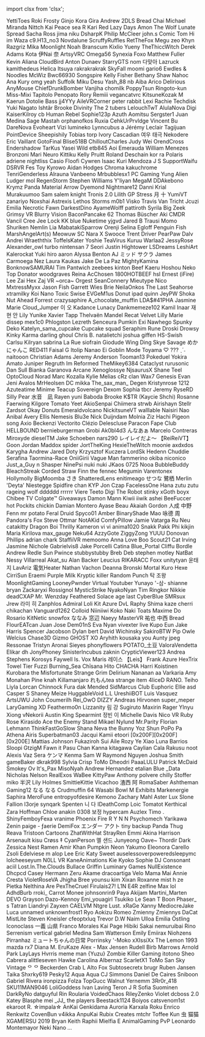 ﻿import clsx from 'clsx';


<!-- Reminder that not only HTML chars have to be escaped, MDX chars also need to be (such as a space followed by an underscore). -->
<Patronelt k="0" ias="0" sp="0" >YettiToes</Patronelt> <Patronelt k="0" ias="1" sp="0" >Roki</Patronelt> <Patronelt k="0" ias="0" sp="0" >Frosty</Patronelt> <Patronelt k="0" ias="1" sp="0" >Ginjo</Patronelt> <Patronelt k="0" ias="1" sp="0" >Kora Gira</Patronelt> 
<Patronelt k="0" ias="0" sp="0" >Andrew</Patronelt> <Patronelt k="0" ias="1" sp="0" >2DLS</Patronelt> <Patronelt k="0" ias="0" sp="0" >Bread Chai</Patronelt> <Patronelt k="0" ias="1" sp="0" >Michael Miranda</Patronelt> <Patronelt k="0" ias="1" sp="0" >Nittch</Patronelt> 
<Patronelt k="0" ias="0" sp="0" >Kai Peace</Patronelt> <Patronelt k="0" ias="1" sp="0" >sea R</Patronelt> <Patronelt k="0" ias="1" sp="0" >Kari Red</Patronelt> <Patronelt k="0" ias="1" sp="0" >Lazy Days</Patronelt> <Patronelt k="0" ias="1" sp="0" >Amon The Wolf</Patronelt> 
<Patronelt k="0" ias="1" sp="0" >Lunate Spread</Patronelt> <Patronelt k="0" ias="1" sp="0" >Sacha Ross</Patronelt> <Patronelt k="0" ias="1" sp="0" >jima niku</Patronelt> <Patronelt k="0" ias="1" sp="0" >DsharpK</Patronelt> <Patronelt k="0" ias="1" sp="0" >Philip McCleer</Patronelt> 
<Patronelt k="0" ias="1" sp="0" >john&#0046;s</Patronelt> <Patronelt k="0" ias="1" sp="0" >Comic Tom</Patronelt> <Patronelt k="0" ias="1" sp="0" >Hi im Waza</Patronelt> <Patronelt k="0" ias="1" sp="0" >c9&#0046;H13&#0095;no3</Patronelt> <Patronelt k="0" ias="0" sp="0" >Novdalune</Patronelt> 
<Patronelt k="0" ias="1" sp="0" >ScruffyRuffles</Patronelt> <Patronelt k="0" ias="1" sp="0" >RetTheFox</Patronelt> <Patronelt k="0" ias="1" sp="0" >Megu</Patronelt> <Patronelt k="0" ias="0" sp="0" >zeo</Patronelt> <Patronelt k="0" ias="1" sp="0" >Khyn</Patronelt> 
<Patronelt k="0" ias="1" sp="0" >Razgriz</Patronelt> <Patronelt k="0" ias="1" sp="0" >Mika Moonlight</Patronelt> <Patronelt k="0" ias="1" sp="0" >Noah Branscum</Patronelt> <Patronelt k="0" ias="1" sp="0" >Kixlio Yueny</Patronelt> <Patronelt k="0" ias="1" sp="0" >TheThiccWitch</Patronelt> 
<Patronelt k="0" ias="1" sp="0" >Derek Adams</Patronelt> <Patronelt k="0" ias="1" sp="0" >Kota</Patronelt> <Patronelt k="0" ias="0" sp="0" >伊Nai 奈</Patronelt> <Patronelt k="0" ias="1" sp="0" >ArtsyVRC</Patronelt> <Patronelt k="0" ias="0" sp="0" >Omega56</Patronelt> 
<Patronelt k="0" ias="1" sp="0" >Synexia Foxo</Patronelt> <Patronelt k="0" ias="0" sp="0" >Matthew Fuller</Patronelt> <Patronelt k="0" ias="1" sp="0" >Kevin</Patronelt> <Patronelt k="0" ias="1" sp="0" >Aliana</Patronelt> <Patronelt k="0" ias="0" sp="0" >CloudBird</Patronelt> 
<Patronelt k="0" ias="1" sp="0" >Anton Dunaev</Patronelt> <Patronelt k="0" ias="1" sp="0" >StarryGTS</Patronelt> <Patronelt k="0" ias="0" sp="0" >nom</Patronelt> <Patronelt k="0" ias="1" sp="0" >다맞아</Patronelt> <Patronelt k="0" ias="1" sp="0" >Lazruck</Patronelt> 
<Patronelt k="0" ias="0" sp="0" >kamithedeus</Patronelt> <Patronelt k="0" ias="1" sp="0" >Helica Itsuya</Patronelt> <Patronelt k="0" ias="1" sp="0" >rakrakrakrak</Patronelt> <Patronelt k="0" ias="1" sp="0" >SkyFall</Patronelt> <Patronelt k="0" ias="1" sp="0" >moomi</Patronelt> 
<Patronelt k="0" ias="0" sp="0" >gario6</Patronelt> <Patronelt k="0" ias="1" sp="0" >Ewdles &#0038; Noodles</Patronelt> <Patronelt k="0" ias="1" sp="0" >McWiz</Patronelt> <Patronelt k="0" ias="0" sp="0" >Bwc66930</Patronelt> <Patronelt k="0" ias="1" sp="0" >Songspire</Patronelt> 
<Patronelt k="0" ias="1" sp="0" >Kelly Fisher</Patronelt> <Patronelt k="0" ias="1" sp="0" >Bethany Shaw</Patronelt> <Patronelt k="0" ias="0" sp="0" >Nahoc</Patronelt> <Patronelt k="0" ias="1" sp="0" >Ana Kury</Patronelt> <Patronelt k="0" ias="0" sp="0" >omg yeah</Patronelt> 
<Patronelt k="0" ias="1" sp="0" >Suffolk</Patronelt> <Patronelt k="0" ias="1" sp="0" >Miku Desu</Patronelt> <Patronelt k="0" ias="1" sp="0" >Yash&#0095;88</Patronelt> <Patronelt k="0" ias="1" sp="0" >nb</Patronelt> <Patronelt k="0" ias="0" sp="0" >Aiba</Patronelt> 
<Patronelt k="0" ias="0" sp="0" >Arico</Patronelt> <Patronelt k="0" ias="1" sp="0" >Delirious</Patronelt> <Patronelt k="0" ias="1" sp="0" >AnyMouse</Patronelt> <Patronelt k="0" ias="1" sp="0" >ChiefDrunkBomber</Patronelt> <Patronelt k="0" ias="1" sp="0" >Vanjiha</Patronelt> 
<Patronelt k="0" ias="1" sp="0" >chomilk</Patronelt> <Patronelt k="0" ias="0" sp="0" >PoppyTsun</Patronelt> <Patronelt k="0" ias="1" sp="0" >Ringoto&#0045;kun</Patronelt> <Patronelt k="0" ias="0" sp="0" >Miss&#0045;Mixi</Patronelt> <Patronelt k="0" ias="1" sp="0" >Tapitolo Penopato</Patronelt> 
<Patronelt k="0" ias="0" sp="0" >Rory</Patronelt> <Patronelt k="0" ias="0" sp="0" >Remiii</Patronelt> <Patronelt k="0" ias="1" sp="0" >vegancatvrc</Patronelt> <Patronelt k="0" ias="1" sp="0" >KitsuneKozak</Patronelt> <Patronelt k="0" ias="1" sp="0" >M</Patronelt> 
<Patronelt k="0" ias="0" sp="0" >Kaerun</Patronelt> <Patronelt k="0" ias="1" sp="0" >Dotolie</Patronelt> <Patronelt k="0" ias="1" sp="0" >Bass</Patronelt> <Patronelt k="0" ias="1" sp="0" >jj4YYy</Patronelt> <Patronelt k="0" ias="1" sp="0" >AileVRCorner</Patronelt> 
<Patronelt k="0" ias="0" sp="0" >peter rabbit</Patronelt> <Patronelt k="0" ias="1" sp="0" >Lexi</Patronelt> <Patronelt k="0" ias="1" sp="0" >Rachie</Patronelt> <Patronelt k="0" ias="1" sp="0" >Techdisk</Patronelt> <Patronelt k="0" ias="1" sp="0" >Yuki Nagato</Patronelt> 
<Patronelt k="0" ias="1" sp="0" >Ishtãr</Patronelt> <Patronelt k="0" ias="1" sp="0" >Brooke</Patronelt> <Patronelt k="0" ias="1" sp="0" >Divinity</Patronelt> <Patronelt k="0" ias="0" sp="0" >The 2 tubers</Patronelt> <Patronelt k="0" ias="1" sp="0" >LelouchTwT</Patronelt> 
<Patronelt k="0" ias="1" sp="0" >AlulaNova</Patronelt> <Patronelt k="0" ias="1" sp="0" >Digi</Patronelt> <Patronelt k="0" ias="1" sp="0" >KaiserKilroy</Patronelt> <Patronelt k="0" ias="1" sp="0" >cb</Patronelt> <Patronelt k="0" ias="1" sp="0" >Human Rebel</Patronelt> 
<Patronelt k="0" ias="1" sp="0" >Sophie123p</Patronelt> <Patronelt k="0" ias="1" sp="0" >Azuth</Patronelt> <Patronelt k="0" ias="1" sp="0" >Aomitsu</Patronelt> <Patronelt k="0" ias="0" sp="0" >Sergster1</Patronelt> <Patronelt k="0" ias="1" sp="0" >Juan Medina</Patronelt> 
<Patronelt k="0" ias="0" sp="0" >Sage Mastah</Patronelt> <Patronelt k="0" ias="1" sp="0" >orphanofkos</Patronelt> <Patronelt k="0" ias="0" sp="0" >Ruxia</Patronelt> <Patronelt k="0" ias="1" sp="0" >CehkUrPrvldge</Patronelt> <Patronelt k="0" ias="1" sp="0" >Vincent Bu</Patronelt> 
<Patronelt k="0" ias="1" sp="0" >DareNova</Patronelt> <Patronelt k="0" ias="1" sp="0" >Evoheart</Patronelt> <Patronelt k="0" ias="1" sp="0" >Vizi</Patronelt> <Patronelt k="0" ias="1" sp="0" >lumineko</Patronelt> <Patronelt k="0" ias="0" sp="0" >Lynncubus</Patronelt> 
<Patronelt k="0" ias="1" sp="0" >a</Patronelt> <Patronelt k="0" ias="1" sp="0" >Jérémy Leclair</Patronelt> <Patronelt k="0" ias="1" sp="0" >Tagijuan</Patronelt> <Patronelt k="0" ias="1" sp="0" >PointDevice</Patronelt> <Patronelt k="0" ias="1" sp="0" >Sheepishily</Patronelt> 
<Patronelt k="0" ias="1" sp="0" >Tobias torp</Patronelt> <Patronelt k="0" ias="1" sp="0" >Ivory</Patronelt> <Patronelt k="0" ias="0" sp="0" >Cascadian</Patronelt> <Patronelt k="0" ias="1" sp="0" >여우 태극</Patronelt> <Patronelt k="0" ias="0" sp="0" >Nekodere</Patronelt> 
<Patronelt k="0" ias="0" sp="0" >Eric Vaillant</Patronelt> <Patronelt k="0" ias="0" sp="0" >GotoFinal</Patronelt> <Patronelt k="0" ias="1" sp="0" >Blise518B</Patronelt> <Patronelt k="0" ias="1" sp="0" >ChilloutCharles</Patronelt> <Patronelt k="0" ias="0" sp="0" >Judy Wei</Patronelt> 
<Patronelt k="0" ias="0" sp="0" >OrendCross</Patronelt> <Patronelt k="0" ias="1" sp="0" >Endershadow</Patronelt> <Patronelt k="0" ias="1" sp="0" >TarKus</Patronelt> <Patronelt k="0" ias="1" sp="0" >Yasei Wild</Patronelt> <Patronelt k="0" ias="1" sp="0" >etb845</Patronelt> 
<Patronelt k="0" ias="1" sp="0" >Aoi Emerauda</Patronelt> <Patronelt k="0" ias="0" sp="0" >William Menezes Bronzoni</Patronelt> <Patronelt k="0" ias="1" sp="0" >Mari</Patronelt> <Patronelt k="0" ias="1" sp="0" >Neuro</Patronelt> <Patronelt k="0" ias="1" sp="0" >Kittiku</Patronelt> 
<Patronelt k="0" ias="1" sp="0" >Kelly Pruitt</Patronelt> <Patronelt k="0" ias="0" sp="0" >Roland Deschain</Patronelt> <Patronelt k="0" ias="1" sp="0" >kor ra</Patronelt> <Patronelt k="0" ias="0" sp="0" >Polaris</Patronelt> <Patronelt k="0" ias="1" sp="0" >adriene</Patronelt> 
<Patronelt k="0" ias="1" sp="0" >nightliss</Patronelt> <Patronelt k="0" ias="0" sp="0" >Casio</Patronelt> <Patronelt k="0" ias="0" sp="0" >Floofi</Patronelt> <Patronelt k="0" ias="0" sp="0" >Cywren</Patronelt> <Patronelt k="0" ias="1" sp="0" >Isaac Kuri Mendoza</Patronelt> 
<Patronelt k="0" ias="1" sp="0" >J S</Patronelt> <Patronelt k="0" ias="1" sp="0" >SupportWaifu</Patronelt> <Patronelt k="0" ias="1" sp="0" >DSRVR</Patronelt> <Patronelt k="0" ias="1" sp="0" >Fes Toy</Patronelt> <Patronelt k="0" ias="0" sp="0" >Kyrowo</Patronelt> 
<Patronelt k="0" ias="0" sp="0" >Aidan Hodges</Patronelt> <Patronelt k="0" ias="0" sp="0" >Chroma</Patronelt> <Patronelt k="0" ias="1" sp="0" >kakuchrome</Patronelt> <Patronelt k="0" ias="1" sp="0" >TenriGenderless</Patronelt> <Patronelt k="0" ias="1" sp="0" >Alrauna</Patronelt> 
<Patronelt k="0" ias="1" sp="0" >Vanbeeno</Patronelt> <Patronelt k="0" ias="1" sp="0" >Mrbubblesx1 PC Gaming</Patronelt> <Patronelt k="0" ias="0" sp="0" >Yung Alien</Patronelt> <Patronelt k="0" ias="1" sp="0" >Ludger</Patronelt> <Patronelt k="0" ias="1" sp="0" >mol</Patronelt> 
<Patronelt k="0" ias="1" sp="0" >RegenStorm</Patronelt> <Patronelt k="0" ias="1" sp="0" >Stephen Williams</Patronelt> <Patronelt k="0" ias="1" sp="0" >Y&#0039;liyan</Patronelt> <Patronelt k="0" ias="1" sp="0" >MegaM</Patronelt> <Patronelt k="0" ias="1" sp="0" >DDAkebono</Patronelt> 
<Patronelt k="0" ias="0" sp="0" >Krymz Panda</Patronelt> <Patronelt k="0" ias="0" sp="0" >Material Arrow</Patronelt> <Patronelt k="0" ias="0" sp="0" >Dyemond</Patronelt> <Patronelt k="0" ias="1" sp="0" >Nightmare12</Patronelt> <Patronelt k="0" ias="0" sp="0" >Danni</Patronelt> 
<Patronelt k="0" ias="0" sp="0" >Krial</Patronelt> <Patronelt k="0" ias="1" sp="0" >Murakuumoo</Patronelt> <Patronelt k="0" ias="0" sp="0" >Sam</Patronelt> <Patronelt k="0" ias="0" sp="0" >salem knight</Patronelt> <Patronelt k="0" ias="0" sp="0" >Tronis 2&#0046;0</Patronelt> 
<Patronelt k="0" ias="0" sp="0" >Lilith GP</Patronelt> <Patronelt k="0" ias="0" sp="0" >Stress</Patronelt> <Patronelt k="0" ias="0" sp="0" >月 十</Patronelt> <Patronelt k="0" ias="0" sp="0" >YumiVT</Patronelt> <Patronelt k="0" ias="1" sp="0" >zanariyo</Patronelt> 
<Patronelt k="0" ias="0" sp="0" >Noxshai</Patronelt> <Patronelt k="0" ias="0" sp="0" >Astrexis</Patronelt> <Patronelt k="0" ias="0" sp="0" >Lethos Storms</Patronelt> <Patronelt k="0" ias="0" sp="0" >m0b1</Patronelt> <Patronelt k="0" ias="1" sp="0" >Visko</Patronelt> 
<Patronelt k="0" ias="1" sp="0" >Travis Van Tricht</Patronelt> <Patronelt k="0" ias="1" sp="0" >Jcuzi</Patronelt> <Patronelt k="0" ias="1" sp="0" >Emilia</Patronelt> <Patronelt k="0" ias="1" sp="0" >Necrotic Fawn</Patronelt> <Patronelt k="0" ias="1" sp="0" >DarkestDino</Patronelt> 
<Patronelt k="0" ias="1" sp="0" >AyameWolff</Patronelt> <Patronelt k="0" ias="0" sp="0" >pattiroth</Patronelt> <Patronelt k="0" ias="1" sp="0" >Syrila</Patronelt> <Patronelt k="0" ias="1" sp="0" >Big Zeek</Patronelt> <Patronelt k="0" ias="1" sp="0" >Grimsy VR</Patronelt> 
<Patronelt k="0" ias="1" sp="0" >Blurry Vision</Patronelt> <Patronelt k="0" ias="0" sp="0" >BaconPancake 62</Patronelt> <Patronelt k="0" ias="1" sp="0" >Thomas Büscher</Patronelt> <Patronelt k="0" ias="1" sp="0" >Aki</Patronelt> <Patronelt k="0" ias="0" sp="0" >CMDR Vancil</Patronelt> 
<Patronelt k="0" ias="0" sp="0" >Cree Jee</Patronelt> <Patronelt k="0" ias="1" sp="0" >Lock</Patronelt> <Patronelt k="0" ias="0" sp="0" >KK</Patronelt> <Patronelt k="0" ias="0" sp="0" >blue</Patronelt> <Patronelt k="0" ias="0" sp="0" >Nuketime</Patronelt> 
<Patronelt k="0" ias="0" sp="0" >yjgvd</Patronelt> <Patronelt k="0" ias="1" sp="0" >Jared B Trausi</Patronelt> <Patronelt k="0" ias="1" sp="0" >Momo Shuriken</Patronelt> <Patronelt k="0" ias="1" sp="0" >Nemlin</Patronelt> <Patronelt k="0" ias="0" sp="0" >Lia</Patronelt> 
<Patronelt k="0" ias="1" sp="0" >MabatakiSparrow</Patronelt> <Patronelt k="0" ias="0" sp="0" >Orenji</Patronelt> <Patronelt k="0" ias="0" sp="0" >Selina Egloff</Patronelt> <Patronelt k="0" ias="1" sp="0" >Penguin Fish</Patronelt> <Patronelt k="0" ias="1" sp="0" >MarshAngelArt&#0040;s&#0041;</Patronelt> 
<Patronelt k="0" ias="0" sp="0" >Meowuw SC</Patronelt> <Patronelt k="0" ias="1" sp="0" >Nara X</Patronelt> <Patronelt k="0" ias="1" sp="0" >Swooce</Patronelt> <Patronelt k="0" ias="0" sp="0" >Trent Driver</Patronelt> <Patronelt k="0" ias="1" sp="0" >PearPaw</Patronelt> 
<Patronelt k="0" ias="1" sp="0" >Dalv Andrei</Patronelt> <Patronelt k="0" ias="0" sp="0" >Wraeththix</Patronelt> <Patronelt k="0" ias="1" sp="0" >ToffelsKater</Patronelt> <Patronelt k="0" ias="1" sp="0" >Yoshie</Patronelt> <Patronelt k="0" ias="0" sp="0" >TeaVirus</Patronelt> 
<Patronelt k="0" ias="1" sp="0" >Kuruu</Patronelt> <Patronelt k="0" ias="0" sp="0" >Warlaa2</Patronelt> <Patronelt k="0" ias="0" sp="0" >JessyRose</Patronelt> <Patronelt k="0" ias="1" sp="0" >Alexander&#0095;owl</Patronelt> <Patronelt k="0" ias="0" sp="0" >turbo</Patronelt> 
<Patronelt k="0" ias="1" sp="0" >nintensan 7</Patronelt> <Patronelt k="0" ias="0" sp="0" >Seori</Patronelt> <Patronelt k="0" ias="1" sp="0" >Justin Hightower</Patronelt> <Patronelt k="0" ias="1" sp="0" >LSDreams</Patronelt> <Patronelt k="0" ias="0" sp="0" >LeshiArt</Patronelt> 
<Patronelt k="0" ias="1" sp="0" >Kalerockat</Patronelt> <Patronelt k="0" ias="1" sp="0" >Yuki hiro</Patronelt> <Patronelt k="0" ias="1" sp="0" >aaron</Patronelt> <Patronelt k="0" ias="1" sp="0" >Alyssa Benton</Patronelt> <Patronelt k="0" ias="0" sp="0" >AJ</Patronelt> 
<Patronelt k="0" ias="1" sp="0" >ミッド サクラ</Patronelt> <Patronelt k="0" ias="1" sp="0" >James Carmoega</Patronelt> <Patronelt k="0" ias="0" sp="0" >Nez</Patronelt> <Patronelt k="0" ias="0" sp="0" >Laura Kaukas</Patronelt> <Patronelt k="0" ias="1" sp="0" >Jake De La Paz</Patronelt> 
<Patronelt k="0" ias="1" sp="0" >MightyKamina</Patronelt> <Patronelt k="0" ias="1" sp="0" >BonknowSAMURAI</Patronelt> <Patronelt k="0" ias="1" sp="0" >Tim Pantwich</Patronelt> <Patronelt k="0" ias="0" sp="0" >zeebees</Patronelt> <Patronelt k="0" ias="1" sp="0" >kinton</Patronelt> 
<Patronelt k="0" ias="1" sp="0" >Beef Kaeru</Patronelt> <Patronelt k="0" ias="0" sp="0" >Hoshou Neko</Patronelt> <Patronelt k="0" ias="0" sp="0" >Top Donator</Patronelt> <Patronelt k="0" ias="0" sp="0" >woodgraves</Patronelt> <Patronelt k="0" ias="0" sp="0" >Reina</Patronelt> 
<Patronelt k="0" ias="1" sp="0" >AcChosen</Patronelt> <Patronelt k="0" ias="0" sp="0" >1800HOTBEEF</Patronelt> <Patronelt k="0" ias="0" sp="0" >hsl</Patronelt> <Patronelt k="0" ias="1" sp="0" >Ernest &#0040;iFire&#0041; Lee</Patronelt> <Patronelt k="0" ias="1" sp="0" >Zai Hex</Patronelt> 
<Patronelt k="0" ias="0" sp="0" >Zaj VR</Patronelt> <Patronelt k="0" ias="1" sp="0" >&#0126;orca&#0126;</Patronelt> <Patronelt k="0" ias="0" sp="0" >Orgest</Patronelt> <Patronelt k="0" ias="1" sp="0" >SeanConnery</Patronelt> <Patronelt k="0" ias="0" sp="0" >Mieutype Nico</Patronelt> 
<Patronelt k="0" ias="0" sp="0" >MxtressMyxx</Patronelt> <Patronelt k="0" ias="1" sp="0" >Jason Fish</Patronelt> <Patronelt k="0" ias="0" sp="0" >Garrett Wies</Patronelt> <Patronelt k="0" ias="1" sp="0" >Brie</Patronelt> <Patronelt k="0" ias="1" sp="0" >NeilaOnkos</Patronelt> 
<Patronelt k="0" ias="1" sp="0" >The Last Seahorse</Patronelt> <Patronelt k="0" ias="0" sp="0" >xtramilky</Patronelt> <Patronelt k="0" ias="1" sp="0" >Koi Nano</Patronelt> <Patronelt k="0" ias="1" sp="0" >Toxic Swise</Patronelt> <Patronelt k="0" ias="0" sp="0" >EVGeM1us</Patronelt> 
<Patronelt k="0" ias="0" sp="0" >Donut</Patronelt> <Patronelt k="0" ias="0" sp="0" >ipad</Patronelt> <Patronelt k="0" ias="1" sp="0" >quinn</Patronelt> <Patronelt k="0" ias="1" sp="0" >JeyPW</Patronelt> <Patronelt k="0" ias="0" sp="0" >Shoka Nut</Patronelt> 
<Patronelt k="0" ias="1" sp="0" >Ahead</Patronelt> <Patronelt k="0" ias="0" sp="0" >Forrest</Patronelt> <Patronelt k="0" ias="1" sp="0" >crazysaphire</Patronelt> <Patronelt k="0" ias="1" sp="0" >A&#0095;chocolate&#0095;muffin</Patronelt> <Patronelt k="0" ias="1" sp="0" >LDA&#0036;&#0035;41PHA</Patronelt> 
<Patronelt k="0" ias="1" sp="0" >Jasmine Marie</Patronelt> <Patronelt k="0" ias="1" sp="0" >Cloud&#0095;Jumper</Patronelt> <Patronelt k="0" ias="0" sp="0" >이 오</Patronelt> <Patronelt k="0" ias="1" sp="0" >Kadance Lunacy</Patronelt> <Patronelt k="0" ias="0" sp="0" >Dankmemeze102 Kamil</Patronelt> 
<Patronelt k="0" ias="1" sp="0" >Inaar</Patronelt> <Patronelt k="0" ias="0" sp="0" >재현 안</Patronelt> <Patronelt k="0" ias="0" sp="0" >Lily</Patronelt> <Patronelt k="0" ias="1" sp="0" >Yunike</Patronelt> <Patronelt k="0" ias="1" sp="0" >Xavier Tapp</Patronelt> 
<Patronelt k="0" ias="1" sp="0" >Thelvaën Mandel</Patronelt> <Patronelt k="0" ias="0" sp="0" >Recat</Patronelt> <Patronelt k="0" ias="0" sp="0" >Velvet</Patronelt> <Patronelt k="0" ias="0" sp="0" >Lilly Marie</Patronelt> <Patronelt k="0" ias="0" sp="0" >dissep</Patronelt> 
<Patronelt k="0" ias="0" sp="0" >mex1c0</Patronelt> <Patronelt k="0" ias="1" sp="0" >Phlogston</Patronelt> <Patronelt k="0" ias="0" sp="0" >Lezreth Senceura</Patronelt> <Patronelt k="0" ias="1" sp="0" >Pumkin</Patronelt> <Patronelt k="0" ias="0" sp="0" >Exi Nawhego</Patronelt> 
<Patronelt k="0" ias="0" sp="0" >Spunky</Patronelt> <Patronelt k="0" ias="1" sp="0" >Deko</Patronelt> <Patronelt k="0" ias="0" sp="0" >Katelyn&#0095;sama&#0095;cupcake Cupcake squad</Patronelt> <Patronelt k="0" ias="0" sp="0" >Seraphim Rune</Patronelt> <Patronelt k="0" ias="1" sp="0" >Droski</Patronelt> 
<Patronelt k="0" ias="1" sp="0" >Drowsy</Patronelt> <Patronelt k="0" ias="1" sp="0" >Kinky Karma</Patronelt> <Patronelt k="0" ias="1" sp="0" >darling ghoul</Patronelt> <Patronelt k="0" ias="1" sp="0" >Chris B&#0046;</Patronelt> <Patronelt k="0" ias="0" sp="0" >natalietchi</Patronelt> 
<Patronelt k="0" ias="1" sp="0" >joshua giffen</Patronelt> <Patronelt k="0" ias="0" sp="0" >HS&#0045;Swish</Patronelt> <Patronelt k="0" ias="1" sp="0" >Carlsu</Patronelt> <Patronelt k="0" ias="0" sp="0" >Kilryan</Patronelt> <Patronelt k="0" ias="0" sp="0" >sabrina La Rue</Patronelt> 
<Patronelt k="0" ias="0" sp="0" >siofrain</Patronelt> <Patronelt k="0" ias="0" sp="0" >Giodude</Patronelt> <Patronelt k="0" ias="1" sp="0" >Wing Ding</Patronelt> <Patronelt k="0" ias="1" sp="0" >Skye Savage</Patronelt> <Patronelt k="0" ias="0" sp="0" >めかにゃんこ</Patronelt> 
<Patronelt k="0" ias="1" sp="0" >RED411</Patronelt> <Patronelt k="0" ias="0" sp="0" >Faisal G</Patronelt> <Patronelt k="0" ias="0" sp="0" >Itolip</Patronelt> <Patronelt k="0" ias="0" sp="0" >Nanao Ei</Patronelt> <Patronelt k="0" ias="0" sp="0" >Goblin Mode</Patronelt> 
<Patronelt k="0" ias="1" sp="0" >Toyama</Patronelt> <Patronelt k="0" ias="1" sp="0" >♡ &#0063;&#0063;&#0063; ˎˊ˗</Patronelt> <Patronelt k="0" ias="0" sp="0" >naitooon</Patronelt> <Patronelt k="0" ias="0" sp="0" >Christian Adams</Patronelt> <Patronelt k="0" ias="1" sp="0" >Jeremy Anderson</Patronelt> 
<Patronelt k="0" ias="0" sp="0" >Tooman13</Patronelt> <Patronelt k="0" ias="1" sp="0" >Pokeduel</Patronelt> <Patronelt k="0" ias="0" sp="0" >Yokira Amato</Patronelt> <Patronelt k="0" ias="0" sp="0" >Juniper Regruth</Patronelt> <Patronelt k="0" ias="1" sp="0" >Im Reformed</Patronelt> 
<Patronelt k="0" ias="1" sp="0" >TheMikey6384</Patronelt> <Patronelt k="0" ias="0" sp="0" >Cataclyst</Patronelt> <Patronelt k="0" ias="0" sp="0" >rurusonic</Patronelt> <Patronelt k="0" ias="0" sp="0" >Dan Sull</Patronelt> <Patronelt k="0" ias="1" sp="0" >Bianka Garanova</Patronelt> 
<Patronelt k="0" ias="0" sp="0" >Arcane</Patronelt> <Patronelt k="0" ias="0" sp="0" >Xenoglossye</Patronelt> <Patronelt k="0" ias="0" sp="0" >NjsaurusX</Patronelt> <Patronelt k="0" ias="1" sp="0" >Shane Teel</Patronelt> <Patronelt k="0" ias="0" sp="0" >OptoCloud</Patronelt> 
<Patronelt k="0" ias="0" sp="0" >Norad</Patronelt> <Patronelt k="0" ias="0" sp="0" >Marc Kozalla</Patronelt> <Patronelt k="0" ias="1" sp="0" >Kylie</Patronelt> <Patronelt k="0" ias="0" sp="0" >Melias</Patronelt> <Patronelt k="0" ias="0" sp="0" >cRz clan</Patronelt> 
<Patronelt k="0" ias="0" sp="0" >Wax7</Patronelt> <Patronelt k="0" ias="1" sp="0" >Genesis Evan</Patronelt> <Patronelt k="0" ias="0" sp="0" >Jeni Avalos</Patronelt> <Patronelt k="0" ias="0" sp="0" >MrHeolsen</Patronelt> <Patronelt k="0" ias="0" sp="0" >DC</Patronelt> 
<Patronelt k="0" ias="0" sp="0" >mikka</Patronelt> <Patronelt k="0" ias="1" sp="0" >The&#0095;sax&#0095;man&#0095;</Patronelt> <Patronelt k="0" ias="0" sp="0" >Degen</Patronelt> <Patronelt k="0" ias="0" sp="0" >Kristynrose 1212</Patronelt> <Patronelt k="0" ias="0" sp="0" >Azuteatime</Patronelt> 
<Patronelt k="0" ias="0" sp="0" >Minime</Patronelt> <Patronelt k="0" ias="0" sp="0" >Teacup Sovereign</Patronelt> <Patronelt k="0" ias="0" sp="0" >Dexom</Patronelt> <Patronelt k="0" ias="0" sp="0" >Sophia</Patronelt> <Patronelt k="0" ias="1" sp="0" >tbcr</Patronelt> 
<Patronelt k="0" ias="1" sp="0" >Jeremy</Patronelt> <Patronelt k="0" ias="0" sp="0" >RyseRD</Patronelt> <Patronelt k="0" ias="0" sp="0" >Silly Pear</Patronelt> <Patronelt k="0" ias="1" sp="0" >水音　凪</Patronelt> <Patronelt k="0" ias="0" sp="0" >Rayen</Patronelt> 
<Patronelt k="0" ias="1" sp="0" >yuni</Patronelt> <Patronelt k="0" ias="1" sp="0" >Baboda</Patronelt> <Patronelt k="0" ias="0" sp="0" >Brooke</Patronelt> <Patronelt k="0" ias="0" sp="0" >K&#0036;TR &#0040;Kaycie Shchi&#0041;</Patronelt> <Patronelt k="0" ias="0" sp="0" >Rosanne Faerwing</Patronelt> 
<Patronelt k="0" ias="0" sp="0" >Kilgore</Patronelt> <Patronelt k="0" ias="1" sp="0" >Tomato</Patronelt> <Patronelt k="0" ias="1" sp="0" >Yeet</Patronelt> <Patronelt k="0" ias="1" sp="0" >AkioSenpai</Patronelt> <Patronelt k="0" ias="0" sp="0" >Chiimera</Patronelt> 
<Patronelt k="0" ias="0" sp="0" >strwb</Patronelt> <Patronelt k="0" ias="0" sp="0" >Airishayn</Patronelt> <Patronelt k="0" ias="0" sp="0" >Stellr</Patronelt> <Patronelt k="0" ias="1" sp="0" >Zardsot</Patronelt> <Patronelt k="0" ias="0" sp="0" >Okay Donuts</Patronelt> 
<Patronelt k="0" ias="1" sp="0" >Emeraldvolcano</Patronelt> <Patronelt k="0" ias="0" sp="0" >NickitsuneVT</Patronelt> <Patronelt k="0" ias="0" sp="0" >walllable</Patronelt> <Patronelt k="0" ias="1" sp="0" >Naisiri Nao</Patronelt> <Patronelt k="0" ias="0" sp="0" >Anibal</Patronelt> 
<Patronelt k="0" ias="0" sp="0" >Avery Ellis</Patronelt> <Patronelt k="0" ias="1" sp="0" >Nemesis</Patronelt> <Patronelt k="0" ias="1" sp="0" >Blu3e</Patronelt> <Patronelt k="0" ias="0" sp="0" >Nick Duijndam</Patronelt> <Patronelt k="0" ias="1" sp="0" >Molnia</Patronelt> 
<Patronelt k="0" ias="0" sp="0" >Ziz</Patronelt> <Patronelt k="0" ias="1" sp="0" >Hachi Pigeon</Patronelt> <Patronelt k="0" ias="1" sp="0" >song</Patronelt> <Patronelt k="0" ias="0" sp="0" >Axio</Patronelt> <Patronelt k="0" ias="0" sp="0" >Beckenzi</Patronelt> 
<Patronelt k="0" ias="0" sp="0" >Vectorito</Patronelt> <Patronelt k="0" ias="0" sp="0" >Clézio Delescluse</Patronelt> <Patronelt k="0" ias="1" sp="0" >Paracon</Patronelt> <Patronelt k="0" ias="1" sp="0" >Fape</Patronelt> <Patronelt k="0" ias="0" sp="0" >Club HELLBOUND</Patronelt> 
<Patronelt k="0" ias="0" sp="0" >bernieburgerman</Patronelt> <Patronelt k="0" ias="0" sp="0" >Grobi</Patronelt> <Patronelt k="0" ias="0" sp="0" >Ak0bl4d3</Patronelt> <Patronelt k="0" ias="1" sp="0" >んなあぁ</Patronelt> <Patronelt k="0" ias="0" sp="0" >Marcelo Contreras</Patronelt> 
<Patronelt k="0" ias="0" sp="0" >Miroxyde</Patronelt> <Patronelt k="0" ias="0" sp="0" >dieselTM</Patronelt> <Patronelt k="0" ias="0" sp="0" >Jake Schoeben</Patronelt> <Patronelt k="0" ias="1" sp="0" >nars290</Patronelt> <Patronelt k="0" ias="1" sp="0" >レイレイだよ～ 【ReiReiVT】</Patronelt> 
<Patronelt k="0" ias="1" sp="0" >Goon</Patronelt> <Patronelt k="0" ias="0" sp="0" >Jordan Maddox</Patronelt> <Patronelt k="0" ias="0" sp="0" >spider</Patronelt> <Patronelt k="0" ias="1" sp="0" >JortTheKing</Patronelt> <Patronelt k="0" ias="0" sp="0" >HexieTheWitch</Patronelt> 
<Patronelt k="0" ias="1" sp="0" >moonie</Patronelt> <Patronelt k="0" ias="0" sp="0" >axdxdos</Patronelt> <Patronelt k="0" ias="1" sp="0" >Karygha</Patronelt> <Patronelt k="0" ias="0" sp="0" >Andrew</Patronelt> <Patronelt k="0" ias="0" sp="0" >Jared Doty</Patronelt> 
<Patronelt k="0" ias="0" sp="0" >Krzysztof Kuczera</Patronelt> <Patronelt k="0" ias="1" sp="0" >LordSk</Patronelt> <Patronelt k="0" ias="0" sp="0" >Hedenn</Patronelt> <Patronelt k="0" ias="0" sp="0" >Chuddie</Patronelt> <Patronelt k="0" ias="0" sp="0" >Serafina Taormina&#0045;Race</Patronelt> 
<Patronelt k="0" ias="0" sp="0" >OniiGirii</Patronelt> <Patronelt k="0" ias="1" sp="0" >Vague Man</Patronelt> <Patronelt k="0" ias="1" sp="0" >fammerino</Patronelt> <Patronelt k="0" ias="1" sp="0" >okiba niconico</Patronelt> <Patronelt k="0" ias="0" sp="0" >Just&#0095;a&#0095;Guy</Patronelt> 
<Patronelt k="0" ias="0" sp="0" >n</Patronelt> <Patronelt k="0" ias="1" sp="0" >Shasper</Patronelt> <Patronelt k="0" ias="0" sp="0" >NinePsi</Patronelt> <Patronelt k="0" ias="1" sp="0" >nuki nuki</Patronelt> <Patronelt k="0" ias="0" sp="0" >JKaos 0725</Patronelt> 
<Patronelt k="0" ias="0" sp="0" >Nooa</Patronelt> <Patronelt k="0" ias="0" sp="0" >BubbleBuddy</Patronelt> <Patronelt k="0" ias="1" sp="0" >BleachStreak</Patronelt> <Patronelt k="0" ias="0" sp="0" >Corded Straw</Patronelt> <Patronelt k="0" ias="0" sp="0" >Finn the fennec</Patronelt> 
<Patronelt k="0" ias="0" sp="0" >Megumin</Patronelt> <Patronelt k="0" ias="0" sp="0" >Varentonex</Patronelt> <Patronelt k="0" ias="0" sp="0" >Hollymolly</Patronelt> <Patronelt k="0" ias="0" sp="0" >BigMoomba</Patronelt> <Patronelt k="0" ias="1" sp="0" >さき</Patronelt> 
<Patronelt k="0" ias="0" sp="0" >ShatteredLens</Patronelt> <Patronelt k="0" ias="1" sp="0" >enitimeago</Patronelt> <Patronelt k="0" ias="0" sp="0" >せつな 鷺栖</Patronelt> <Patronelt k="0" ias="1" sp="0" >Merlin &#0039;Deyta&#0039; Niestegge</Patronelt> <Patronelt k="0" ias="0" sp="0" >Spidfire chan</Patronelt> 
<Patronelt k="0" ias="0" sp="0" >KYP</Patronelt> <Patronelt k="0" ias="1" sp="0" >Jon Czap</Patronelt> <Patronelt k="0" ias="1" sp="0" >FacelessOne</Patronelt> <Patronelt k="0" ias="1" sp="0" >Hana</Patronelt> <Patronelt k="0" ias="0" sp="0" >zutu zutu</Patronelt> 
<Patronelt k="0" ias="1" sp="0" >rageing wolf</Patronelt> <Patronelt k="0" ias="0" sp="0" >dddddd rrrrrr</Patronelt> <Patronelt k="0" ias="1" sp="0" >Viere</Patronelt> <Patronelt k="0" ias="1" sp="0" >Teeto</Patronelt> <Patronelt k="0" ias="0" sp="0" >Digi The Robot</Patronelt> 
<Patronelt k="0" ias="0" sp="0" >stinky</Patronelt> <Patronelt k="0" ias="1" sp="0" >xGoth boyx</Patronelt> <Patronelt k="0" ias="0" sp="0" >Chibee TV</Patronelt> <Patronelt k="0" ias="1" sp="0" >Colgate™ Giveaways</Patronelt> <Patronelt k="0" ias="0" sp="0" >Damon Mann</Patronelt> 
<Patronelt k="0" ias="1" sp="0" >Kiwii iiwik</Patronelt> <Patronelt k="0" ias="0" sp="0" >ashei</Patronelt> <Patronelt k="0" ias="0" sp="0" >BeeFuccer</Patronelt> <Patronelt k="0" ias="0" sp="0" >hot Pockits chickin</Patronelt> <Patronelt k="0" ias="1" sp="0" >Damian Montero</Patronelt> 
<Patronelt k="0" ias="1" sp="0" >Ayase</Patronelt> <Patronelt k="0" ias="0" sp="0" >Beau</Patronelt> <Patronelt k="0" ias="0" sp="0" >Akaiah Gordon</Patronelt> <Patronelt k="0" ias="0" sp="0" >人成 中野</Patronelt> <Patronelt k="0" ias="0" sp="0" >Fenn</Patronelt> 
<Patronelt k="0" ias="1" sp="0" >mr potato</Patronelt> <Patronelt k="0" ias="0" sp="0" >Feral Druid</Patronelt> <Patronelt k="0" ias="1" sp="0" >Spyco01</Patronelt> <Patronelt k="0" ias="0" sp="0" >Amber</Patronelt> <Patronelt k="0" ias="1" sp="0" >BinaryShade</Patronelt> 
<Patronelt k="0" ias="1" sp="0" >Mao</Patronelt> <Patronelt k="0" ias="1" sp="0" >咏德 周</Patronelt> <Patronelt k="0" ias="1" sp="0" >Pandora&#0039;s Fox</Patronelt> <Patronelt k="0" ias="1" sp="0" >Steve Ottmar</Patronelt> <Patronelt k="0" ias="0" sp="0" >NotAKid</Patronelt> 
<Patronelt k="0" ias="1" sp="0" >ComfyPillow</Patronelt> <Patronelt k="0" ias="0" sp="0" >Jamie Vatarga</Patronelt> <Patronelt k="0" ias="0" sp="0" >Ru Neu</Patronelt> <Patronelt k="0" ias="0" sp="0" >catakitty</Patronelt> <Patronelt k="0" ias="0" sp="0" >Dragon Boi</Patronelt> 
<Patronelt k="0" ias="0" sp="0" >Thrilly</Patronelt> <Patronelt k="0" ias="1" sp="0" >Kameron</Patronelt> <Patronelt k="0" ias="0" sp="0" >vi vi</Patronelt> <Patronelt k="0" ias="0" sp="0" >anima1020</Patronelt> <Patronelt k="0" ias="0" sp="0" >Snakk Pakk</Patronelt> 
<Patronelt k="0" ias="1" sp="0" >Phi</Patronelt> <Patronelt k="0" ias="0" sp="0" >kikjin</Patronelt> <Patronelt k="0" ias="0" sp="0" >Maria Kirilova</Patronelt> <Patronelt k="0" ias="0" sp="0" >max&#0095;gauge</Patronelt> <Patronelt k="0" ias="1" sp="0" >Neku64</Patronelt> 
<Patronelt k="0" ias="1" sp="0" >AzzyGote</Patronelt> <Patronelt k="0" ias="0" sp="0" >ZiggyZong</Patronelt> <Patronelt k="0" ias="0" sp="0" >YUUU</Patronelt> <Patronelt k="0" ias="1" sp="0" >Donovan Phillips</Patronelt> <Patronelt k="0" ias="0" sp="0" >adrian chark</Patronelt> 
<Patronelt k="0" ias="0" sp="0" >StaffiiVR</Patronelt> <Patronelt k="0" ias="0" sp="0" >memoomo</Patronelt> <Patronelt k="0" ias="1" sp="0" >Anna Love</Patronelt> <Patronelt k="0" ias="0" sp="0" >Boo</Patronelt> <Patronelt k="0" ias="0" sp="0" >Scout21</Patronelt> 
<Patronelt k="0" ias="1" sp="0" >Cat Irving</Patronelt> <Patronelt k="0" ias="0" sp="0" >Jasmine Nichole</Patronelt> <Patronelt k="0" ias="0" sp="0" >Gabrielvis8</Patronelt> <Patronelt k="0" ias="1" sp="0" >Jake Porcelli</Patronelt> <Patronelt k="0" ias="0" sp="0" >Catina</Patronelt> 
<Patronelt k="0" ias="1" sp="0" >Blue&#0095;Portal</Patronelt> <Patronelt k="0" ias="0" sp="0" >Cliffu Bordle</Patronelt> <Patronelt k="0" ias="1" sp="0" >Andrew Redle</Patronelt> <Patronelt k="0" ias="0" sp="0" >Sun Pwince</Patronelt> <Patronelt k="0" ias="0" sp="0" >stubbystubby</Patronelt> 
<Patronelt k="0" ias="0" sp="0" >Breb Deb</Patronelt> <Patronelt k="0" ias="1" sp="0" >stephen motley</Patronelt> <Patronelt k="0" ias="1" sp="0" >NatBat</Patronelt> <Patronelt k="0" ias="0" sp="0" >Nessy Villarreal</Patronelt> <Patronelt k="0" ias="1" sp="0" >Akat&#0095;su</Patronelt> 
<Patronelt k="0" ias="1" sp="0" >Alan Backer</Patronelt> <Patronelt k="0" ias="0" sp="0" >Leucius</Patronelt> <Patronelt k="0" ias="0" sp="0" >RIKARACC</Patronelt> <Patronelt k="0" ias="1" sp="0" >Foxx</Patronelt> <Patronelt k="0" ias="0" sp="0" >unitytyan</Patronelt> 
<Patronelt k="0" ias="0" sp="0" >윤태 지</Patronelt> <Patronelt k="0" ias="0" sp="0" >LavAriz</Patronelt> <Patronelt k="0" ias="0" sp="0" >電気Heater</Patronelt> <Patronelt k="0" ias="1" sp="0" >Nathan Vachon</Patronelt> <Patronelt k="0" ias="0" sp="0" >Deanna Bronski</Patronelt> 
<Patronelt k="0" ias="1" sp="0" >Mortal</Patronelt> <Patronelt k="0" ias="0" sp="0" >Kuro Hexe</Patronelt> <Patronelt k="0" ias="1" sp="0" >CirriSun</Patronelt> <Patronelt k="0" ias="1" sp="0" >Eraemi</Patronelt> <Patronelt k="0" ias="0" sp="0" >Purple Milk</Patronelt> 
<Patronelt k="0" ias="1" sp="0" >Kryptic killer</Patronelt> <Patronelt k="0" ias="1" sp="0" >Random Punch</Patronelt> <Patronelt k="0" ias="1" sp="0" >탁 조왕</Patronelt> <Patronelt k="0" ias="1" sp="0" >MoonlightGaming</Patronelt> <Patronelt k="0" ias="0" sp="0" >LooneyPwnder</Patronelt> 
<Patronelt k="0" ias="1" sp="0" >Virtual Youtuber Yunayo</Patronelt> <Patronelt k="0" ias="0" sp="0" >&#0039;&#0045;삼&#0045;</Patronelt> <Patronelt k="0" ias="0" sp="0" >shianne bryan</Patronelt> <Patronelt k="0" ias="0" sp="0" >Zackaryxi Rossignol</Patronelt> <Patronelt k="0" ias="0" sp="0" >MysticStrike</Patronelt> 
<Patronelt k="0" ias="0" sp="0" >NyakoNyan</Patronelt> <Patronelt k="0" ias="0" sp="0" >Tim Ringkor</Patronelt> <Patronelt k="0" ias="1" sp="0" >Nikkie</Patronelt> <Patronelt k="0" ias="0" sp="0" >deadCXAP</Patronelt> <Patronelt k="0" ias="1" sp="0" >Mr&#0046; Wenzday</Patronelt> 
<Patronelt k="0" ias="0" sp="0" >Feathered Solace</Patronelt> <Patronelt k="0" ias="0" sp="0" >age last</Patronelt> <Patronelt k="0" ias="0" sp="0" >CyberBlue</Patronelt> <Patronelt k="0" ias="0" sp="0" >SMRsux Jrew</Patronelt> <Patronelt k="0" ias="0" sp="0" >라미 히</Patronelt> 
<Patronelt k="0" ias="0" sp="0" >Zanphlos</Patronelt> <Patronelt k="0" ias="0" sp="0" >Admiral Loli</Patronelt> <Patronelt k="0" ias="1" sp="0" >Kit Azure</Patronelt> <Patronelt k="0" ias="0" sp="0" >DvL Raphy</Patronelt> <Patronelt k="0" ias="1" sp="0" >Shima kaze</Patronelt> 
<Patronelt k="0" ias="0" sp="0" >cherri</Patronelt> <Patronelt k="0" ias="1" sp="0" >chikachan</Patronelt> <Patronelt k="0" ias="1" sp="0" >Vanguard1262</Patronelt> <Patronelt k="0" ias="0" sp="0" >Colloid</Patronelt> <Patronelt k="0" ias="0" sp="0" >Niiniiwi</Patronelt> 
<Patronelt k="0" ias="0" sp="0" >Koko Naki</Patronelt> <Patronelt k="0" ias="0" sp="0" >Toats</Patronelt> <Patronelt k="0" ias="0" sp="0" >Maxime Do Rosario</Patronelt> <Patronelt k="0" ias="0" sp="0" >KitNetic</Patronelt> <Patronelt k="0" ias="0" sp="0" >snowfox</Patronelt> 
<Patronelt k="0" ias="0" sp="0" >ななみ 窓辺</Patronelt> <Patronelt k="0" ias="0" sp="0" >Naeyy</Patronelt> <Patronelt k="0" ias="0" sp="0" >MasterVR</Patronelt> <Patronelt k="0" ias="1" sp="0" >祐也 中西</Patronelt> <Patronelt k="0" ias="0" sp="0" >Bread</Patronelt> 
<Patronelt k="0" ias="1" sp="0" >FlourEATcan</Patronelt> <Patronelt k="0" ias="0" sp="0" >Juan Jose</Patronelt> <Patronelt k="0" ias="0" sp="0" >Dem01nS</Patronelt> <Patronelt k="0" ias="0" sp="0" >Eva Nyan</Patronelt> <Patronelt k="0" ias="0" sp="0" >vivexter live</Patronelt> 
<Patronelt k="0" ias="0" sp="0" >Kupo</Patronelt> <Patronelt k="0" ias="1" sp="0" >Eun</Patronelt> <Patronelt k="0" ias="1" sp="0" >Jake Harris</Patronelt> <Patronelt k="0" ias="0" sp="0" >Spencer Jacobson</Patronelt> <Patronelt k="0" ias="0" sp="0" >Dylan</Patronelt> 
<Patronelt k="0" ias="1" sp="0" >bert</Patronelt> <Patronelt k="0" ias="1" sp="0" >David Wichinsky</Patronelt> <Patronelt k="0" ias="0" sp="0" >SakiroBTW</Patronelt> <Patronelt k="0" ias="0" sp="0" >Pip Owle</Patronelt> <Patronelt k="0" ias="0" sp="0" >Welcius</Patronelt> 
<Patronelt k="0" ias="0" sp="0" >Chase3D</Patronelt> <Patronelt k="0" ias="0" sp="0" >Gizmo</Patronelt> <Patronelt k="0" ias="1" sp="0" >GHOST XO</Patronelt> <Patronelt k="0" ias="1" sp="0" >Aryhith</Patronelt> <Patronelt k="0" ias="0" sp="0" >kousaka you</Patronelt> 
<Patronelt k="0" ias="0" sp="0" >Aunty jpeg</Patronelt> <Patronelt k="0" ias="1" sp="0" >Ressonae</Patronelt> <Patronelt k="0" ias="0" sp="0" >Tristyn</Patronelt> <Patronelt k="0" ias="1" sp="0" >Aronai Sieyes</Patronelt> <Patronelt k="0" ias="0" sp="0" >phonyflowers</Patronelt> 
<Patronelt k="0" ias="0" sp="0" >POTATO&#0095;土豆</Patronelt> <Patronelt k="0" ias="1" sp="0" >ValoraVendetta</Patronelt> <Patronelt k="0" ias="0" sp="0" >Elikar</Patronelt> <Patronelt k="0" ias="1" sp="0" >dh</Patronelt> <Patronelt k="0" ias="1" sp="0" >JonyPhoney</Patronelt> 
<Patronelt k="0" ias="0" sp="0" >SinisterIncubus</Patronelt> <Patronelt k="0" ias="1" sp="0" >zaknin</Patronelt> <Patronelt k="0" ias="1" sp="0" >CrypticViewer123</Patronelt> <Patronelt k="0" ias="1" sp="0" >Andrea Stephens</Patronelt> <Patronelt k="0" ias="1" sp="0" >Korosys</Patronelt> 
<Patronelt k="0" ias="0" sp="0" >Faywell</Patronelt> <Patronelt k="0" ias="0" sp="0" >Is&#0046;</Patronelt> <Patronelt k="0" ias="1" sp="0" >Vox Maris</Patronelt> <Patronelt k="0" ias="0" sp="0" >레이스 【Leis】</Patronelt> <Patronelt k="0" ias="0" sp="0" >Frank</Patronelt> 
<Patronelt k="0" ias="0" sp="0" >Azure</Patronelt> <Patronelt k="0" ias="0" sp="0" >HexTrix</Patronelt> <Patronelt k="0" ias="0" sp="0" >Towel Tier</Patronelt> <Patronelt k="0" ias="0" sp="0" >Fuzzi</Patronelt> <Patronelt k="0" ias="1" sp="0" >Burning&#0095;Sea</Patronelt> 
<Patronelt k="0" ias="1" sp="0" >Chīsana Hito</Patronelt> <Patronelt k="0" ias="0" sp="0" >CHACHA</Patronelt> <Patronelt k="0" ias="0" sp="0" >Harri Koistinen</Patronelt> <Patronelt k="0" ias="1" sp="0" >Kurobara the Misfortunate</Patronelt> <Patronelt k="0" ias="1" sp="0" >Strange Grim</Patronelt> 
<Patronelt k="0" ias="1" sp="0" >Delirium</Patronelt> <Patronelt k="0" ias="0" sp="0" >Nananan aa</Patronelt> <Patronelt k="0" ias="0" sp="0" >Varkaria</Patronelt> <Patronelt k="0" ias="0" sp="0" >Amy Monahan</Patronelt> <Patronelt k="0" ias="0" sp="0" >Pine</Patronelt> 
<Patronelt k="0" ias="1" sp="0" >knah</Patronelt> <Patronelt k="0" ias="1" sp="0" >Killamanjaro</Patronelt> <Patronelt k="0" ias="0" sp="0" >れもんtea</Patronelt> <Patronelt k="0" ias="1" sp="0" >strange item</Patronelt> <Patronelt k="0" ias="0" sp="0" >4liceD</Patronelt> 
<Patronelt k="0" ias="0" sp="0" >RANO&#0046;</Patronelt> <Patronelt k="0" ias="0" sp="0" >Teiho</Patronelt> <Patronelt k="0" ias="0" sp="0" >Liyla</Patronelt> <Patronelt k="0" ias="0" sp="0" >Lorcan Chinnock</Patronelt> <Patronelt k="0" ias="0" sp="0" >Fura</Patronelt> 
<Patronelt k="0" ias="1" sp="0" >dak</Patronelt> <Patronelt k="0" ias="0" sp="0" >Mended</Patronelt> <Patronelt k="0" ias="0" sp="0" >SidMarcus</Patronelt> <Patronelt k="0" ias="0" sp="0" >Club Euphoric</Patronelt> <Patronelt k="0" ias="0" sp="0" >Ellie</Patronelt> 
<Patronelt k="0" ias="1" sp="0" >asd</Patronelt> <Patronelt k="0" ias="0" sp="0" >Casper S</Patronelt> <Patronelt k="0" ias="0" sp="0" >Shaney</Patronelt> <Patronelt k="0" ias="0" sp="0" >Meize</Patronelt> <Patronelt k="0" ias="1" sp="0" >HuggableVoid</Patronelt> 
<Patronelt k="0" ias="0" sp="0" >L&#0046;L</Patronelt> <Patronelt k="0" ias="1" sp="0" >UreshiiBOT</Patronelt> <Patronelt k="0" ias="0" sp="0" >Luis Vasquez</Patronelt> <Patronelt k="0" ias="0" sp="0" >ArtsUWU</Patronelt> <Patronelt k="0" ias="1" sp="0" >John Coumerilh</Patronelt> 
<Patronelt k="0" ias="0" sp="0" >Rei&#0095;OwO</Patronelt> <Patronelt k="0" ias="0" sp="0" >DIZZY</Patronelt> <Patronelt k="0" ias="0" sp="0" >Andreas Hirvonen</Patronelt> <Patronelt k="0" ias="0" sp="0" >super&#0095;meper</Patronelt> <Patronelt k="0" ias="0" sp="0" >LaryGaming XD</Patronelt> 
<Patronelt k="0" ias="1" sp="0" >Feathermo0n</Patronelt> <Patronelt k="0" ias="0" sp="0" >Lizzanity</Patronelt> <Patronelt k="0" ias="0" sp="0" >림 강</Patronelt> <Patronelt k="0" ias="0" sp="0" >Sugiruto</Patronelt> <Patronelt k="0" ias="0" sp="0" >Maxirin</Patronelt> 
<Patronelt k="0" ias="1" sp="0" >Rager</Patronelt> <Patronelt k="0" ias="0" sp="0" >YInyu Xiong</Patronelt> <Patronelt k="0" ias="1" sp="0" >vNekorii</Patronelt> <Patronelt k="0" ias="1" sp="0" >Austin King</Patronelt> <Patronelt k="0" ias="0" sp="0" >Spearmint</Patronelt> 
<Patronelt k="0" ias="0" sp="0" >정빈 이</Patronelt> <Patronelt k="0" ias="1" sp="0" >Michelle Davis</Patronelt> <Patronelt k="0" ias="0" sp="0" >Nico</Patronelt> <Patronelt k="0" ias="1" sp="0" >VR Ruby Rose</Patronelt> <Patronelt k="0" ias="1" sp="0" >Kirasido</Patronelt> 
<Patronelt k="0" ias="0" sp="0" >Ace the Enemy Stand</Patronelt> <Patronelt k="0" ias="1" sp="0" >Mikael Nylund</Patronelt> <Patronelt k="0" ias="1" sp="0" >Mr&#0046;Parity</Patronelt> <Patronelt k="0" ias="1" sp="0" >Florian Lehmann</Patronelt> <Patronelt k="0" ias="1" sp="0" >ThinkFastGoSlow</Patronelt> 
<Patronelt k="0" ias="1" sp="0" >Shana</Patronelt> <Patronelt k="0" ias="0" sp="0" >Neva the Bunny</Patronelt> <Patronelt k="0" ias="0" sp="0" >Yoz Shun</Patronelt> <Patronelt k="0" ias="1" sp="0" >PoPo Pa</Patronelt> <Patronelt k="0" ias="0" sp="0" >Athena Airis</Patronelt> 
<Patronelt k="0" ias="0" sp="0" >Superbatman03</Patronelt> <Patronelt k="0" ias="0" sp="0" >Jacqui</Patronelt> <Patronelt k="0" ias="0" sp="0" >Kamii</Patronelt> <Patronelt k="0" ias="1" sp="0" >etoori</Patronelt> <Patronelt k="0" ias="0" sp="0" >&#0091;0x200F&#0093;&#0091;0x200F&#0093;&#0091;0x200E&#0093;</Patronelt> 
<Patronelt k="0" ias="0" sp="0" >Mattias Johnson</Patronelt> <Patronelt k="0" ias="0" sp="0" >Fukaziroh Sui</Patronelt> <Patronelt k="0" ias="1" sp="0" >Aile Rozy</Patronelt> <Patronelt k="0" ias="0" sp="0" >Ye Xiao</Patronelt> <Patronelt k="0" ias="0" sp="0" >Luna Barrios</Patronelt> 
<Patronelt k="0" ias="0" sp="0" >Sloopi</Patronelt> <Patronelt k="0" ias="0" sp="0" >GtzigM</Patronelt> <Patronelt k="0" ias="0" sp="0" >Fawn it</Patronelt> <Patronelt k="0" ias="1" sp="0" >Pasu Chan</Patronelt> <Patronelt k="0" ias="0" sp="0" >Kanna kitagawa</Patronelt> 
<Patronelt k="0" ias="1" sp="0" >Caylian Cala</Patronelt> <Patronelt k="0" ias="1" sp="0" >Rakusu</Patronelt> <Patronelt k="0" ias="0" sp="0" >noot</Patronelt> <Patronelt k="0" ias="1" sp="0" >Alexis Vaz</Patronelt> <Patronelt k="0" ias="0" sp="0" >Sera</Patronelt> 
<Patronelt k="0" ias="0" sp="0" >ケンマ Kenma</Patronelt> <Patronelt k="0" ias="0" sp="0" >Sam W</Patronelt> <Patronelt k="0" ias="0" sp="0" >Raymond Nguyen</Patronelt> <Patronelt k="0" ias="1" sp="0" >Joshua Smith</Patronelt> <Patronelt k="0" ias="0" sp="0" >gameBaker</Patronelt> 
<Patronelt k="0" ias="0" sp="0" >dkrak998</Patronelt> <Patronelt k="0" ias="0" sp="0" >Sylvia Crisp</Patronelt> <Patronelt k="0" ias="0" sp="0" >ToMo</Patronelt> <Patronelt k="0" ias="0" sp="0" >Dheodri</Patronelt> <Patronelt k="0" ias="0" sp="0" >PaaaLULU</Patronelt> 
<Patronelt k="0" ias="1" sp="0" >Patrick McDaid</Patronelt> <Patronelt k="0" ias="1" sp="0" >Smokey Ov</Patronelt> <Patronelt k="0" ias="0" sp="0" >It&#0039;s&#0095;Pax</Patronelt> <Patronelt k="0" ias="1" sp="0" >MisoNyah</Patronelt> <Patronelt k="0" ias="0" sp="0" >Andrew Hernandez</Patronelt> 
<Patronelt k="0" ias="1" sp="0" >etalian</Patronelt> <Patronelt k="0" ias="0" sp="0" >Blue &#0095;Data</Patronelt> <Patronelt k="0" ias="0" sp="0" >Nicholas Nelson</Patronelt> <Patronelt k="0" ias="0" sp="0" >RealExos</Patronelt> <Patronelt k="0" ias="0" sp="0" >WaBee</Patronelt> 
<Patronelt k="0" ias="0" sp="0" >KittyPaw</Patronelt> <Patronelt k="0" ias="1" sp="0" >Anthony polvere</Patronelt> <Patronelt k="0" ias="0" sp="0" >chilly</Patronelt> <Patronelt k="0" ias="0" sp="0" >Stoffer</Patronelt> <Patronelt k="0" ias="0" sp="0" >miko 半沢</Patronelt> 
<Patronelt k="0" ias="0" sp="0" >Lily Holmes</Patronelt> <Patronelt k="0" ias="0" sp="0" >SmittieKittie</Patronelt> <Patronelt k="0" ias="0" sp="0" >Vicachoo</Patronelt> <Patronelt k="0" ias="0" sp="0" >渣西 阿</Patronelt> <Patronelt k="0" ias="1" sp="0" >RomaSaber</Patronelt> 
<Patronelt k="0" ias="0" sp="0" >Ashtheman Gaming12</Patronelt> <Patronelt k="0" ias="0" sp="0" >なる なる</Patronelt> <Patronelt k="0" ias="0" sp="0" >Crudmuffin 64</Patronelt> <Patronelt k="0" ias="0" sp="0" >Wasabi Bowl</Patronelt> <Patronelt k="0" ias="0" sp="0" >M</Patronelt> 
<Patronelt k="0" ias="0" sp="0" >Exhibits</Patronelt> <Patronelt k="0" ias="0" sp="0" >Markenergie</Patronelt> <Patronelt k="0" ias="0" sp="0" >Saphira</Patronelt> <Patronelt k="0" ias="0" sp="0" >MeroFune</Patronelt> <Patronelt k="0" ias="1" sp="0" >entropyofdesire</Patronelt> 
<Patronelt k="0" ias="0" sp="0" >Kemono</Patronelt> <Patronelt k="0" ias="0" sp="0" >Zachary Mahl</Patronelt> <Patronelt k="0" ias="0" sp="0" >Aster Lux</Patronelt> <Patronelt k="0" ias="0" sp="0" >Slone Fallion</Patronelt> <Patronelt k="0" ias="1" sp="0" >I3orje</Patronelt> 
<Patronelt k="0" ias="0" sp="0" >synqark</Patronelt> <Patronelt k="0" ias="0" sp="0" >Spenten</Patronelt> <Patronelt k="0" ias="0" sp="0" >니 다</Patronelt> <Patronelt k="0" ias="0" sp="0" >IDeathComp</Patronelt> <Patronelt k="0" ias="0" sp="0" >Loic Tomatot</Patronelt> 
<Patronelt k="0" ias="0" sp="0" >Kerthical</Patronelt> <Patronelt k="0" ias="0" sp="0" >Zara Hoffman</Patronelt> <Patronelt k="0" ias="0" sp="0" >Chloe</Patronelt> <Patronelt k="0" ias="1" sp="0" >anakin 0308</Patronelt> <Patronelt k="0" ias="0" sp="0" >보정</Patronelt> 
<Patronelt k="0" ias="0" sp="0" >hypercam</Patronelt> <Patronelt k="0" ias="0" sp="0" >Auzlex</Patronelt> <Patronelt k="0" ias="0" sp="0" >Timo &#0046;</Patronelt> <Patronelt k="0" ias="0" sp="0" >ShinyFemboyFexa</Patronelt> <Patronelt k="0" ias="1" sp="0" >vranime</Patronelt> 
<Patronelt k="0" ias="0" sp="0" >Phoenix Fire</Patronelt> <Patronelt k="0" ias="1" sp="0" >R Y N N</Patronelt> <Patronelt k="0" ias="0" sp="0" >Psychomech</Patronelt> <Patronelt k="0" ias="0" sp="0" >Yarikawa Zenin</Patronelt> <Patronelt k="0" ias="0" sp="0" >paige &#0045; ƒaerie</Patronelt> 
<Patronelt k="0" ias="0" sp="0" >DemiFox</Patronelt> <Patronelt k="0" ias="0" sp="0" >エンダー アクト</Patronelt> <Patronelt k="0" ias="0" sp="0" >tiny backup</Patronelt> <Patronelt k="0" ias="0" sp="0" >Panda Thug</Patronelt> <Patronelt k="0" ias="1" sp="0" >Reava</Patronelt> 
<Patronelt k="0" ias="0" sp="0" >Tristoon Cartoons</Patronelt> <Patronelt k="0" ias="0" sp="0" >ZhatWithHat</Patronelt> <Patronelt k="0" ias="0" sp="0" >StrayRen</Patronelt> <Patronelt k="0" ias="1" sp="0" >Emmi Akina</Patronelt> <Patronelt k="0" ias="0" sp="0" >Harrison Arsenault</Patronelt> 
<Patronelt k="0" ias="0" sp="0" >kisu</Patronelt> <Patronelt k="0" ias="0" sp="0" >Crøss ‡</Patronelt> <Patronelt k="0" ias="1" sp="0" >CyanPerson</Patronelt> <Patronelt k="0" ias="0" sp="0" >멜 샌드</Patronelt> <Patronelt k="0" ias="0" sp="0" >Junyeong</Patronelt> 
<Patronelt k="0" ias="0" sp="0" >Oave&#0126;</Patronelt> <Patronelt k="0" ias="0" sp="0" >Thordir</Patronelt> <Patronelt k="0" ias="0" sp="0" >Dark Zessica</Patronelt> <Patronelt k="0" ias="0" sp="0" >Nest</Patronelt> <Patronelt k="0" ias="0" sp="0" >Ramen</Patronelt> 
<Patronelt k="0" ias="0" sp="0" >Amir Khan</Patronelt> <Patronelt k="0" ias="0" sp="0" >Pumpkin</Patronelt> <Patronelt k="0" ias="0" sp="0" >Neon Yakumo</Patronelt> <Patronelt k="0" ias="0" sp="0" >Eleonora Carello</Patronelt> <Patronelt k="0" ias="1" sp="0" >Zsoli</Patronelt> 
<Patronelt k="0" ias="1" sp="0" >Edelviese m alop</Patronelt> <Patronelt k="0" ias="0" sp="0" >Lee Eric</Patronelt> <Patronelt k="0" ias="0" sp="0" >Katy Sweet</Patronelt> <Patronelt k="0" ias="0" sp="0" >auselessoverpoweredsleepymc</Patronelt> <Patronelt k="0" ias="0" sp="0" >lolcheeseyum</Patronelt> 
<Patronelt k="0" ias="1" sp="0" >N0LL VR</Patronelt> <Patronelt k="0" ias="1" sp="0" >KaneAnimations</Patronelt> <Patronelt k="0" ias="0" sp="0" >Kie Kyoko</Patronelt> <Patronelt k="0" ias="1" sp="0" >Sophie</Patronelt> <Patronelt k="0" ias="1" sp="0" >DJ Consonant</Patronelt> 
<Patronelt k="0" ias="1" sp="0" >aciil</Patronelt> <Patronelt k="0" ias="0" sp="0" >Lost&#0046;In&#0046;The&#0046;Clouds</Patronelt> <Patronelt k="0" ias="0" sp="0" >Bullace</Patronelt> <Patronelt k="0" ias="1" sp="0" >Griffin</Patronelt> <Patronelt k="0" ias="0" sp="0" >Luminary Games</Patronelt> 
<Patronelt k="0" ias="1" sp="0" >NullExistence</Patronelt> <Patronelt k="0" ias="1" sp="0" >Dhcpcd</Patronelt> <Patronelt k="0" ias="1" sp="0" >Casey Hermann</Patronelt> <Patronelt k="0" ias="1" sp="0" >Zeru Akame</Patronelt> <Patronelt k="0" ias="1" sp="0" >dracoartiga</Patronelt> 
<Patronelt k="0" ias="1" sp="0" >Velo</Patronelt> <Patronelt k="0" ias="1" sp="0" >Mama Mai</Patronelt> <Patronelt k="0" ias="1" sp="0" >Annie Cresta</Patronelt> <Patronelt k="0" ias="1" sp="0" >VioletRoseVA</Patronelt> <Patronelt k="0" ias="1" sp="0" >Jhigha</Patronelt> 
<Patronelt k="0" ias="1" sp="0" >Bree</Patronelt> <Patronelt k="0" ias="1" sp="0" >younsu kim</Patronelt> <Patronelt k="0" ias="1" sp="0" >Xixan</Patronelt> <Patronelt k="0" ias="1" sp="0" >Roxanne</Patronelt> <Patronelt k="0" ias="1" sp="0" >mist</Patronelt> 
<Patronelt k="0" ias="1" sp="0" >h ze</Patronelt> <Patronelt k="0" ias="1" sp="0" >Pietka</Patronelt> <Patronelt k="0" ias="1" sp="0" >Nelthina</Patronelt> <Patronelt k="0" ias="1" sp="0" >Are</Patronelt> <Patronelt k="0" ias="1" sp="0" >PexTheCruel</Patronelt> 
<Patronelt k="0" ias="1" sp="0" >Firulais27&#0033;</Patronelt> <Patronelt k="0" ias="1" sp="0" >L1N E4R</Patronelt> <Patronelt k="0" ias="1" sp="0" >zelfine</Patronelt> <Patronelt k="0" ias="1" sp="0" >Max lol</Patronelt> <Patronelt k="0" ias="1" sp="0" >AdhdBurb</Patronelt> 
<Patronelt k="0" ias="1" sp="0" >rroki&#0095;</Patronelt> <Patronelt k="0" ias="1" sp="0" >Carrot Monee</Patronelt> <Patronelt k="0" ias="1" sp="0" >johnsonrin9</Patronelt> <Patronelt k="0" ias="1" sp="0" >Paya Akijam</Patronelt> <Patronelt k="0" ias="1" sp="0" >Martini&#0095;Marten</Patronelt> 
<Patronelt k="0" ias="1" sp="0" >DEVO</Patronelt> <Patronelt k="0" ias="1" sp="0" >Grayson Dazo&#0045;Kennoy</Patronelt> <Patronelt k="0" ias="1" sp="0" >Emi&#0095;youagirl</Patronelt> <Patronelt k="0" ias="1" sp="0" >Tsukiko</Patronelt> <Patronelt k="0" ias="1" sp="0" >Le Sean T Boon</Patronelt> 
<Patronelt k="0" ias="1" sp="0" >Phaser&#0095;</Patronelt> <Patronelt k="0" ias="1" sp="0" >s</Patronelt> <Patronelt k="0" ias="1" sp="0" >Tatran</Patronelt> <Patronelt k="0" ias="1" sp="0" >Liandryi</Patronelt> <Patronelt k="0" ias="1" sp="0" >Zayxen</Patronelt> 
<Patronelt k="0" ias="1" sp="0" >CAELVM</Patronelt> <Patronelt k="0" ias="1" sp="0" >Ntgre</Patronelt> <Patronelt k="0" ias="1" sp="0" >Lust&#0046;</Patronelt> <Patronelt k="0" ias="1" sp="0" >xRaGe</Patronelt> <Patronelt k="0" ias="1" sp="0" >Xanny</Patronelt> 
<Patronelt k="0" ias="1" sp="0" >MediocreJake</Patronelt> <Patronelt k="0" ias="1" sp="0" >Luca</Patronelt> <Patronelt k="0" ias="1" sp="0" >unnamed</Patronelt> <Patronelt k="0" ias="1" sp="0" >unknownfrost1</Patronelt> <Patronelt k="0" ias="1" sp="0" >Ryo</Patronelt> 
<Patronelt k="0" ias="1" sp="0" >Aokizu</Patronelt> <Patronelt k="0" ias="1" sp="0" >Romeo</Patronelt> <Patronelt k="0" ias="1" sp="0" >Zmienny Zmiennys</Patronelt> <Patronelt k="0" ias="1" sp="0" >DaCat</Patronelt> <Patronelt k="0" ias="1" sp="0" >MistLite</Patronelt> 
<Patronelt k="0" ias="1" sp="0" >Steven Kneisler</Patronelt> <Patronelt k="0" ias="1" sp="0" >cfeoptxluq</Patronelt> <Patronelt k="0" ias="1" sp="0" >Trevor D&#0046;W</Patronelt> <Patronelt k="0" ias="1" sp="0" >Naim Ulloa</Patronelt> <Patronelt k="0" ias="1" sp="0" >Emilia Östling</Patronelt> 
<Patronelt k="0" ias="1" sp="0" >Iconoclass</Patronelt> <Patronelt k="0" ias="1" sp="0" >一義 山県</Patronelt> <Patronelt k="0" ias="1" sp="0" >Franco Morales</Patronelt> <Patronelt k="0" ias="1" sp="0" >Kai Page</Patronelt> <Patronelt k="0" ias="1" sp="0" >Hibiki Sakai</Patronelt> 
<Patronelt k="0" ias="1" sp="0" >nemuruibai</Patronelt> <Patronelt k="0" ias="1" sp="0" >Rino</Patronelt> <Patronelt k="0" ias="1" sp="0" >Serrenism</Patronelt> <Patronelt k="0" ias="1" sp="0" >vertical</Patronelt> <Patronelt k="0" ias="1" sp="0" >gabriel Medina</Patronelt> 
<Patronelt k="0" ias="1" sp="0" >Sam Watterson</Patronelt> <Patronelt k="0" ias="1" sp="0" >Emily Emiirax</Patronelt> <Patronelt k="0" ias="1" sp="0" >Niohzens</Patronelt> <Patronelt k="0" ias="1" sp="0" >Pirranhaz</Patronelt> <Patronelt k="0" ias="1" sp="0" >ミュートちゃんの日常</Patronelt> 
<Patronelt k="0" ias="1" sp="0" >Porrinsky</Patronelt> <Patronelt k="0" ias="1" sp="0" >&#0039;&#0045;Moko</Patronelt> <Patronelt k="0" ias="1" sp="0" >xXIssiXx</Patronelt> <Patronelt k="0" ias="1" sp="0" >The Lemon</Patronelt> <Patronelt k="0" ias="0" sp="0" >1993 mazda rx7</Patronelt> 
<Patronelt k="0" ias="0" sp="0" >Diana M&#0046;</Patronelt> <Patronelt k="0" ias="0" sp="0" >EruKaze</Patronelt> <Patronelt k="0" ias="0" sp="0" >Alex &#0045;</Patronelt> <Patronelt k="0" ias="0" sp="0" >Max Jensen</Patronelt> <Patronelt k="0" ias="0" sp="0" >Rudell</Patronelt> 
<Patronelt k="0" ias="0" sp="0" >Birb Marrows</Patronelt> <Patronelt k="0" ias="0" sp="0" >Arnold Park</Patronelt> <Patronelt k="0" ias="0" sp="0" >LayLays</Patronelt> <Patronelt k="0" ias="0" sp="0" >Hvrris</Patronelt> <Patronelt k="0" ias="0" sp="0" >meme man</Patronelt> 
<Patronelt k="0" ias="0" sp="0" >&#0123;Yuzu&#0125;</Patronelt> <Patronelt k="0" ias="0" sp="0" >Zombie Killer Gaming</Patronelt> <Patronelt k="0" ias="0" sp="0" >itotono</Patronelt> <Patronelt k="0" ias="0" sp="0" >Sheo Cabrera</Patronelt> <Patronelt k="0" ias="0" sp="0" >alittleseven</Patronelt> 
<Patronelt k="0" ias="0" sp="0" >Hawke</Patronelt> <Patronelt k="0" ias="0" sp="0" >Carolina Albernaz</Patronelt> <Patronelt k="0" ias="0" sp="0" >ScarletX1</Patronelt> <Patronelt k="0" ias="0" sp="0" >ToMo San</Patronelt> <Patronelt k="0" ias="0" sp="0" >Sky Vintage</Patronelt> 
<Patronelt k="0" ias="0" sp="0" >ᄋ ᄋ</Patronelt> <Patronelt k="0" ias="0" sp="0" >Beckerden</Patronelt> <Patronelt k="0" ias="0" sp="0" >Crab L</Patronelt> <Patronelt k="0" ias="0" sp="0" >Alto Fox</Patronelt> <Patronelt k="0" ias="0" sp="0" >Subtosecretx</Patronelt> 
<Patronelt k="0" ias="0" sp="0" >brugr</Patronelt> <Patronelt k="0" ias="0" sp="0" >Ruben Jansen</Patronelt> <Patronelt k="0" ias="0" sp="0" >Taika</Patronelt> <Patronelt k="0" ias="0" sp="0" >Shxrky619</Patronelt> <Patronelt k="0" ias="0" sp="0" >Pesky12</Patronelt> 
<Patronelt k="0" ias="0" sp="0" >Aqua Aqua</Patronelt> <Patronelt k="0" ias="0" sp="0" >CJ Simmons</Patronelt> <Patronelt k="0" ias="0" sp="0" >Daniel De Caires</Patronelt> <Patronelt k="0" ias="0" sp="0" >Sniboon</Patronelt> <Patronelt k="0" ias="0" sp="0" >Gabriel Rivera</Patronelt> 
<Patronelt k="0" ias="0" sp="0" >ironpizza</Patronelt> <Patronelt k="0" ias="0" sp="0" >Folza</Patronelt> <Patronelt k="0" ias="0" sp="0" >TopGucc Walnut</Patronelt> <Patronelt k="0" ias="0" sp="0" >Yernemm</Patronelt> <Patronelt k="0" ias="0" sp="0" >3Rr0r&#0095;418</Patronelt> 
<Patronelt k="0" ias="0" sp="0" >SKU11MAN9046</Patronelt> <Patronelt k="0" ias="0" sp="0" >LoliGoddess</Patronelt> <Patronelt k="0" ias="0" sp="0" >Ivan</Patronelt> <Patronelt k="0" ias="0" sp="0" >Laving Teron</Patronelt> <Patronelt k="0" ias="0" sp="0" >J R</Patronelt> 
<Patronelt k="0" ias="0" sp="0" >Sofia Suominen</Patronelt> <Patronelt k="0" ias="0" sp="0" >DarkRyNo</Patronelt> <Patronelt k="0" ias="0" sp="0" >datguyful</Patronelt> <Patronelt k="0" ias="0" sp="0" >Rin Roularia</Patronelt> <Patronelt k="0" ias="0" sp="0" >VoidedChaos</Patronelt> 
<Patronelt k="0" ias="0" sp="0" >RileyZenko</Patronelt> <Patronelt k="0" ias="0" sp="0" >Violet</Patronelt> <Patronelt k="0" ias="0" sp="0" >dcboss 2&#0046;0</Patronelt> <Patronelt k="0" ias="0" sp="0" >Katey</Patronelt> <Patronelt k="0" ias="0" sp="0" >Blasphe mei</Patronelt> 
<Patronelt k="0" ias="0" sp="0" >&#0095;JJ&#0095;</Patronelt> <Patronelt k="0" ias="0" sp="0" >the players</Patronelt> <Patronelt k="0" ias="0" sp="0" >Beestack1124 Boiyos</Patronelt> <Patronelt k="0" ias="0" sp="0" >catsvenom1st</Patronelt> <Patronelt k="0" ias="0" sp="0" >ekaroot R&#0046;</Patronelt> 
<Patronelt k="0" ias="0" sp="0" >☆impala☆</Patronelt> <Patronelt k="0" ias="0" sp="0" >AnKai</Patronelt> <Patronelt k="0" ias="0" sp="0" >Genkidama</Patronelt> <Patronelt k="0" ias="0" sp="0" >Auroria</Patronelt> <Patronelt k="0" ias="0" sp="0" >Karxala</Patronelt> 
<Patronelt k="0" ias="0" sp="0" >Roku</Patronelt> <Patronelt k="0" ias="0" sp="0" >Enrico Renkwitz</Patronelt> <Patronelt k="0" ias="0" sp="0" >CovenBun</Patronelt> <Patronelt k="0" ias="0" sp="0" >v4ikka</Patronelt> <Patronelt k="0" ias="0" sp="0" >AnpuKai</Patronelt> 
<Patronelt k="0" ias="0" sp="0" >Rubix Creates</Patronelt> <Patronelt k="0" ias="0" sp="0" >mtchr</Patronelt> <Patronelt k="0" ias="0" sp="0" >Toffee Kun</Patronelt> <Patronelt k="0" ias="0" sp="0" >虫 猫猫</Patronelt> <Patronelt k="0" ias="0" sp="0" >XGAMERSU 2019</Patronelt> 
<Patronelt k="0" ias="0" sp="0" >Bryan Keith</Patronelt> <Patronelt k="0" ias="0" sp="0" >Raphii</Patronelt> <Patronelt k="0" ias="0" sp="0" >Mielfia</Patronelt> <Patronelt k="0" ias="0" sp="0" >E</Patronelt> <Patronelt k="0" ias="0" sp="0" >AnimalGaming PvP</Patronelt> 
<Patronelt k="0" ias="0" sp="0" >Leonardo Montemayor</Patronelt> <Patronelt k="0" ias="0" sp="0" >Neki Nano</Patronelt> <Patronelt k="1" ias="0" sp="0" ><em>...</em></Patronelt> 